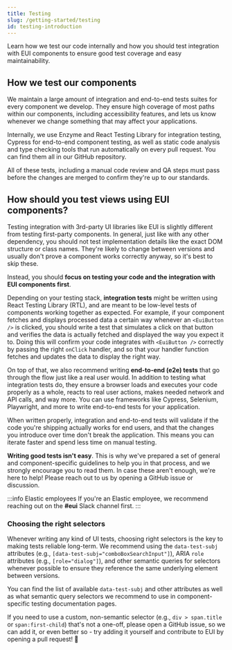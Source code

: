 ```yaml
---
title: Testing
slug: /getting-started/testing
id: testing-introduction
---
```



<div style={{ fontSize: '22px' }}>
  Learn how we test our code internally and how you should test integration with EUI components to ensure
  good test coverage and easy maintainability.
</div>

## How we test our components

We maintain a large amount of integration and end-to-end tests suites for every component we develop. They ensure high coverage of most paths within our components, including accessibility features, and lets us know whenever we change something that may affect your applications.

Internally, we use <Link to="https://enzymejs.github.io/enzyme/">Enzyme</Link> and <Link to="https://testing-library.com/">React Testing Library</Link> for integration testing, <Link to="https://www.cypress.io/">Cypress</Link> for end-to-end component testing, as well as static code analysis and type checking tools that run automatically on every pull request. You can find them all in our <Link to="https://github.com/elastic/eui">GitHub repository</Link>.

All of these tests, including a manual code review and QA steps must pass before the changes are merged to confirm they're up to our standards.

## How should you test views using EUI components?

Testing integration with 3rd-party UI libraries like EUI is slightly different from testing first-party components. In general, just like with any other dependency, you should not test implementation details like the exact DOM structure or class names. They're likely to change between versions and usually don't prove a component works correctly anyway, so it's best to skip these.

Instead, you should **focus on testing your code and the integration with EUI components first**.

Depending on your testing stack, **integration tests** might be written using React Testing Library (RTL), and are meant to be low-level tests of components working together as expected. For example, if your component fetches and displays processed data a certain way whenever an `<EuiButton />` is clicked, you should write a test that simulates a click on that button and verifies the data is actually fetched and displayed the way you expect it to. Doing this will confirm your code integrates with `<EuiButton />` correctly by passing the right `onClick` handler, and so that your handler function fetches and updates the data to display the right way.

On top of that, we also recommend writing **end-to-end (e2e) tests** that go through the flow just like a real user would. In addition to testing what integration tests do, they ensure a browser loads and executes your code properly as a whole, reacts to real user actions, makes needed network and API calls, and way more. You can use frameworks like <Link to="https://cypress.io">Cypress</Link>, <Link to="https://www.selenium.dev/">Selenium</Link>, <Link to="https://playwright.dev/">Playwright</Link>, and more to write end-to-end tests for your application.

When written properly, integration and end-to-end tests will validate if the code you're shipping actually works for end users, and that the changes you introduce over time don't break the application. This means you can iterate faster and spend less time on manual testing.

**Writing good tests isn't easy**. This is why we've prepared a set of general and component-specific guidelines to help you in that process, and we strongly encourage you to read them. In case these aren't enough, we're here to help! Please reach out to us by opening a GitHub <Link to="https://github.com/elastic/eui/issues/new/choose">issue</Link> or <Link to="https://github.com/elastic/eui/discussions/new/choose">discussion</Link>.

:::info Elastic employees
If you're an Elastic employee, we recommend reaching out on the **#eui** Slack channel first.
:::

### Choosing the right selectors

Whenever writing any kind of UI tests, choosing right selectors is the key to making tests reliable long-term. We recommend using the `data-test-subj` attributes (e.g., `[data-test-subj="comboBoxSearchInput"]`), ARIA `role` attributes (e.g., `[role="dialog"]`), and other <Link to="https://testing-library.com/docs/queries/about/#priority">semantic queries</Link> for selectors whenever possible to ensure they reference the same underlying element between versions.

You can find the list of available `data-test-subj` and other attributes as well as what semantic query selectors we recommend to use in component-specific testing documentation pages.

If you need to use a custom, non-semantic selector (e.g., `div > span.title` or `span:first-child`) that's not a one-off, please open a <Link to="https://github.com/elastic/eui/issues/new/choose">GitHub issue</Link>, so we can add it, or even better so - try adding it yourself and contribute to EUI by opening a pull request! 🎉
